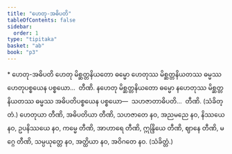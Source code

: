 ```yaml
---
title: "ဟေတု-အဓိပတိ"
tableOfContents: false
sidebar:
  order: 1
type: "tipitaka"
basket: "ab"
book: "p3"
---
```



<DynamicBreadcrumb />

<Paragraph type="center" book="p3">
* ဟေတု-အဓိပတိ
</Paragraph>

<Division number="433" book="p3" e="ch" v="39" p="294">

<Paragraph number="941" book="p3">
ဟေတု မိစ္ဆတ္တနိယတော ဓမ္မော ဟေတုဿ မိစ္ဆတ္တနိယတဿ ဓမ္မဿ ဟေတုပစ္စယေန ပစ္စယော…  တီဏိ.
</Paragraph>

<Paragraph number="942" book="p3">
နဟေတု မိစ္ဆတ္တနိယတော ဓမ္မော နဟေတုဿ မိစ္ဆတ္တနိယတဿ ဓမ္မဿ အဓိပတိပစ္စယေန ပစ္စယော—  သဟဇာတာဓိပတိ…  တီဏိ. (သံခိတ္တံ.)
</Paragraph>

</Division>
<Division number="434" book="p3" e="ch" v="39" p="294">

<Paragraph number="943" book="p3">
ဟေတုယာ တီဏိ, အဓိပတိယာ တီဏိ, သဟဇာတေ နဝ, အညမညေ နဝ, နိဿယေ နဝ, ဥပနိဿယေ နဝ, ကမ္မေ တီဏိ, အာဟာရေ တီဏိ, ဣန္ဒြိယေ တီဏိ, ဈာနေ တီဏိ, မဂ္ဂေ တီဏိ, သမ္ပယုတ္တေ နဝ, အတ္ထိယာ နဝ, အဝိဂတေ နဝ. (သံခိတ္တံ.)
</Paragraph>
</Division>